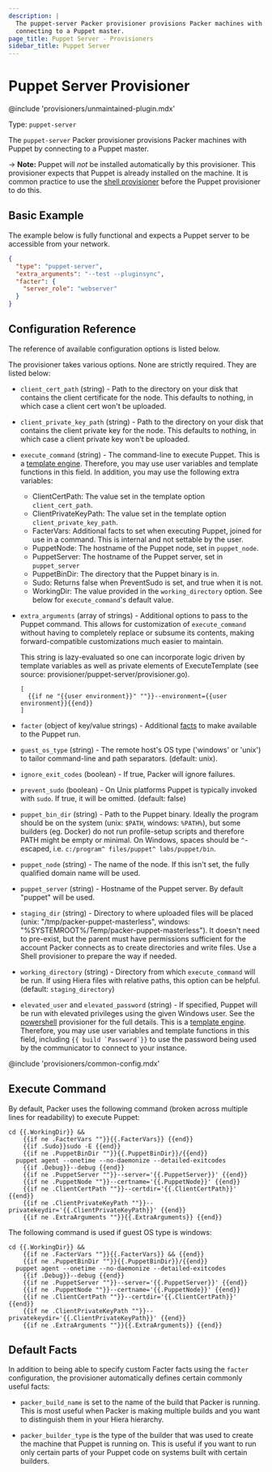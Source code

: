 ```yaml
---
description: |
  The puppet-server Packer provisioner provisions Packer machines with Puppet by
  connecting to a Puppet master.
page_title: Puppet Server - Provisioners
sidebar_title: Puppet Server
---
```


# Puppet Server Provisioner

@include 'provisioners/unmaintained-plugin.mdx'

Type: `puppet-server`

The `puppet-server` Packer provisioner provisions Packer machines with Puppet
by connecting to a Puppet master.

-> **Note:** Puppet will _not_ be installed automatically by this
provisioner. This provisioner expects that Puppet is already installed on the
machine. It is common practice to use the [shell
provisioner](/docs/provisioners/shell) before the Puppet provisioner to do
this.

## Basic Example

The example below is fully functional and expects a Puppet server to be
accessible from your network.

```json
{
  "type": "puppet-server",
  "extra_arguments": "--test --pluginsync",
  "facter": {
    "server_role": "webserver"
  }
}
```

## Configuration Reference

The reference of available configuration options is listed below.

The provisioner takes various options. None are strictly required. They are
listed below:

- `client_cert_path` (string) - Path to the directory on your disk that
  contains the client certificate for the node. This defaults to nothing, in
  which case a client cert won't be uploaded.

- `client_private_key_path` (string) - Path to the directory on your disk
  that contains the client private key for the node. This defaults to
  nothing, in which case a client private key won't be uploaded.

- `execute_command` (string) - The command-line to execute Puppet. This is a
  [template engine](/docs/templates/engine). Therefore, you
  may use user variables and template functions in this field. In addition,
  you may use the following extra variables:
  - ClientCertPath: The value set in the template option
    `client_cert_path`.
  - ClientPrivateKeyPath: The value set in the template option
    `client_private_key_path`.
  - FacterVars: Additional facts to set when executing Puppet, joined for
    use in a command. This is internal and not settable by the user.
  - PuppetNode: The hostname of the Puppet node, set in `puppet_node`.
  - PuppetServer: The hostname of the Puppet server, set in `puppet_server`
  - PuppetBinDir: The directory that the Puppet binary is in.
  - Sudo: Returns false when PreventSudo is set, and true when it is not.
  - WorkingDir: The value provided in the `working_directory` option.
    See below for `execute_command`'s default value.

* `extra_arguments` (array of strings) - Additional options to pass to the
  Puppet command. This allows for customization of `execute_command` without
  having to completely replace or subsume its contents, making
  forward-compatible customizations much easier to maintain.

  This string is lazy-evaluated so one can incorporate logic driven by
  template variables as well as private elements of ExecuteTemplate (see
  source: provisioner/puppet-server/provisioner.go).

  ```text
  [
    {{if ne "{{user environment}}" ""}}--environment={{user environment}}{{end}}
  ]
  ```

* `facter` (object of key/value strings) - Additional
  [facts](https://puppetlabs.com/facter) to make available to the Puppet run.

* `guest_os_type` (string) - The remote host's OS type ('windows' or 'unix')
  to tailor command-line and path separators. (default: unix).

* `ignore_exit_codes` (boolean) - If true, Packer will ignore failures.

* `prevent_sudo` (boolean) - On Unix platforms Puppet is typically invoked
  with `sudo`. If true, it will be omitted. (default: false)

* `puppet_bin_dir` (string) - Path to the Puppet binary. Ideally the program
  should be on the system (unix: `$PATH`, windows: `%PATH%`), but some
  builders (eg. Docker) do not run profile-setup scripts and therefore PATH
  might be empty or minimal. On Windows, spaces should be `^`-escaped, i.e.
  `c:/program^ files/puppet^ labs/puppet/bin`.

* `puppet_node` (string) - The name of the node. If this isn't set, the fully
  qualified domain name will be used.

* `puppet_server` (string) - Hostname of the Puppet server. By default
  "puppet" will be used.

* `staging_dir` (string) - Directory to where uploaded files will be placed
  (unix: "/tmp/packer-puppet-masterless", windows:
  "%SYSTEMROOT%/Temp/packer-puppet-masterless"). It doesn't need to
  pre-exist, but the parent must have permissions sufficient for the account
  Packer connects as to create directories and write files. Use a Shell
  provisioner to prepare the way if needed.

* `working_directory` (string) - Directory from which `execute_command` will
  be run. If using Hiera files with relative paths, this option can be
  helpful. (default: `staging_directory`)

* `elevated_user` and `elevated_password` (string) - If specified, Puppet
  will be run with elevated privileges using the given Windows user. See the
  [powershell](/docs/provisioners/powershell) provisioner for the full
  details. This is a [template engine](/docs/templates/engine).
  Therefore, you may use user variables and template functions in this
  field, including `` {{ build `Password`}} `` to use the password being used
  by the communicator to connect to your instance.

@include 'provisioners/common-config.mdx'

## Execute Command

By default, Packer uses the following command (broken across multiple lines for
readability) to execute Puppet:

```shell
cd {{.WorkingDir}} &&
    {{if ne .FacterVars ""}}{{.FacterVars}} {{end}}
    {{if .Sudo}}sudo -E {{end}}
    {{if ne .PuppetBinDir ""}}{{.PuppetBinDir}}/{{end}}
  puppet agent --onetime --no-daemonize --detailed-exitcodes
    {{if .Debug}}--debug {{end}}
    {{if ne .PuppetServer ""}}--server='{{.PuppetServer}}' {{end}}
    {{if ne .PuppetNode ""}}--certname='{{.PuppetNode}}' {{end}}
    {{if ne .ClientCertPath ""}}--certdir='{{.ClientCertPath}}' {{end}}
    {{if ne .ClientPrivateKeyPath ""}}--privatekeydir='{{.ClientPrivateKeyPath}}' {{end}}
    {{if ne .ExtraArguments ""}}{{.ExtraArguments}} {{end}}
```

The following command is used if guest OS type is windows:

```shell
cd {{.WorkingDir}} &&
    {{if ne .FacterVars ""}}{{.FacterVars}} && {{end}}
    {{if ne .PuppetBinDir ""}}{{.PuppetBinDir}}/{{end}}
  puppet agent --onetime --no-daemonize --detailed-exitcodes
    {{if .Debug}}--debug {{end}}
    {{if ne .PuppetServer ""}}--server='{{.PuppetServer}}' {{end}}
    {{if ne .PuppetNode ""}}--certname='{{.PuppetNode}}' {{end}}
    {{if ne .ClientCertPath ""}}--certdir='{{.ClientCertPath}}' {{end}}
    {{if ne .ClientPrivateKeyPath ""}}--privatekeydir='{{.ClientPrivateKeyPath}}' {{end}}
    {{if ne .ExtraArguments ""}}{{.ExtraArguments}} {{end}}
```

## Default Facts

In addition to being able to specify custom Facter facts using the `facter`
configuration, the provisioner automatically defines certain commonly useful
facts:

- `packer_build_name` is set to the name of the build that Packer is running.
  This is most useful when Packer is making multiple builds and you want to
  distinguish them in your Hiera hierarchy.

- `packer_builder_type` is the type of the builder that was used to create
  the machine that Puppet is running on. This is useful if you want to run
  only certain parts of your Puppet code on systems built with certain
  builders.

